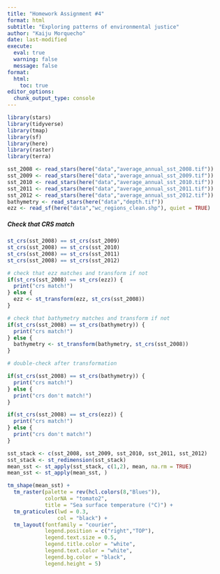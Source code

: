 ```yaml
---
title: "Homework Assignment #4"
format: html
subtitle: "Exploring patterns of environmental justice"
author: "Kaiju Morquecho"
date: last-modified
execute: 
  eval: true
  warning: false
  message: false
format:
  html:
    toc: true
editor_options: 
  chunk_output_type: console
---
```


```r
library(stars)
library(tidyverse)
library(tmap)
library(sf)
library(here)
library(raster)
library(terra)
```

```r
sst_2008 <- read_stars(here("data","average_annual_sst_2008.tif"))
sst_2009 <- read_stars(here("data","average_annual_sst_2009.tif"))
sst_2010 <- read_stars(here("data","average_annual_sst_2010.tif"))
sst_2011 <- read_stars(here("data","average_annual_sst_2011.tif"))
sst_2012 <- read_stars(here("data","average_annual_sst_2012.tif"))
bathymetry <- read_stars(here("data","depth.tif"))
ezz <- read_sf(here("data","wc_regions_clean.shp"), quiet = TRUE)

```

##### Check that CRS match

```r
st_crs(sst_2008) == st_crs(sst_2009)
st_crs(sst_2008) == st_crs(sst_2010)
st_crs(sst_2008) == st_crs(sst_2011)
st_crs(sst_2008) == st_crs(sst_2012)
```

```r
# check that ezz matches and transform if not
if(st_crs(sst_2008) == st_crs(ezz)) {
  print("crs match!")
} else { 
  ezz <- st_transform(ezz, st_crs(sst_2008))
}

# check that bathymetry matches and transform if not
if(st_crs(sst_2008) == st_crs(bathymetry)) {
  print("crs match!")
} else { 
  bathymetry <- st_transform(bathymetry, st_crs(sst_2008))
}
```

```r
# double-check after transformation 

if(st_crs(sst_2008) == st_crs(bathymetry)) {
  print("crs match!")
} else { 
  print("crs don't match!")
}

if(st_crs(sst_2008) == st_crs(ezz)) {
  print("crs match!")
} else { 
  print("crs don't match!")
}
```

```r
sst_stack <- c(sst_2008, sst_2009, sst_2010, sst_2011, sst_2012)
sst_stack <- st_redimension(sst_stack)
mean_sst <- st_apply(sst_stack, c(1,2), mean, na.rm = TRUE)
mean_sst <- st_apply(mean_sst, )
```

```r
tm_shape(mean_sst) +
  tm_raster(palette = rev(hcl.colors(8,"Blues")),
            colorNA = "tomato2",
            title = "Sea surface temperature (°C)") +
  tm_graticules(lwd = 0.3, 
                col = "black") +
  tm_layout(fontfamily = "courier",
            legend.position = c("right","TOP"),
            legend.text.size = 0.5,
            legend.title.color = "white",
            legend.text.color = "white",
            legend.bg.color = "black",
            legend.height = 5)

```

